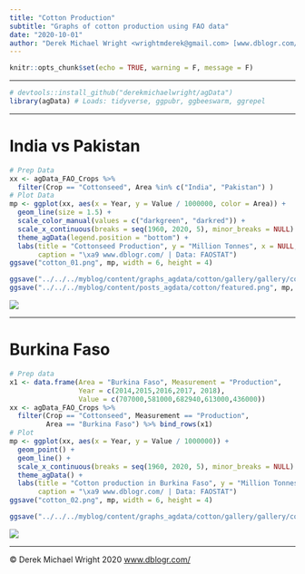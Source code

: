 ```yaml
---
title: "Cotton Production"
subtitle: "Graphs of cotton production using FAO data"
date: "2020-10-01"
author: "Derek Michael Wright <wrightmderek@gmail.com> [www.dblogr.com/](https://dblogr.com/) [-Image Gallery-](https://dblogr.com/graphs_agdata/cotton/)"
---
```


```r
knitr::opts_chunk$set(echo = TRUE, warning = F, message = F)
```

---

```r
# devtools::install_github("derekmichaelwright/agData")
library(agData) # Loads: tidyverse, ggpubr, ggbeeswarm, ggrepel
```

---

# India vs Pakistan

```r
# Prep Data
xx <- agData_FAO_Crops %>% 
  filter(Crop == "Cottonseed", Area %in% c("India", "Pakistan") )
# Plot Data
mp <- ggplot(xx, aes(x = Year, y = Value / 1000000, color = Area)) + 
  geom_line(size = 1.5) +
  scale_color_manual(values = c("darkgreen", "darkred")) +
  scale_x_continuous(breaks = seq(1960, 2020, 5), minor_breaks = NULL) +
  theme_agData(legend.position = "bottom") +
  labs(title = "Cottonseed Production", y = "Million Tonnes", x = NULL,
       caption = "\xa9 www.dblogr.com/ | Data: FAOSTAT")
ggsave("cotton_01.png", mp, width = 6, height = 4)
```

```r
ggsave("../../../myblog/content/graphs_agdata/cotton/gallery/gallery/cotton_01.png", mp, width = 6, height = 4)
ggsave("../../../myblog/content/posts_agdata/cotton/featured.png", mp, width = 6, height = 4)
```

![](cotton_01.png)

---

# Burkina Faso

```r
# Prep data
x1 <- data.frame(Area = "Burkina Faso", Measurement = "Production", 
                 Year = c(2014,2015,2016,2017, 2018),
                 Value = c(707000,581000,682940,613000,436000))
xx <- agData_FAO_Crops %>% 
  filter(Crop == "Cottonseed", Measurement == "Production",
         Area == "Burkina Faso") %>% bind_rows(x1)
# Plot
mp <- ggplot(xx, aes(x = Year, y = Value / 1000000)) + 
  geom_point() + 
  geom_line() +
  scale_x_continuous(breaks = seq(1960, 2020, 5), minor_breaks = NULL) +
  theme_agData() +
  labs(title = "Cotton production in Burkina Faso", y = "Million Tonnes", x = NULL,
       caption = "\xa9 www.dblogr.com/ | Data: FAOSTAT")
ggsave("cotton_02.png", mp, width = 6, height = 4)
```

```r
ggsave("../../../myblog/content/graphs_agdata/cotton/gallery/gallery/cotton_02.png", mp, width = 6, height = 4)
```

![](cotton_02.png)

---

&copy; Derek Michael Wright 2020 [www.dblogr.com/](https://dblogr.netlify.com/)